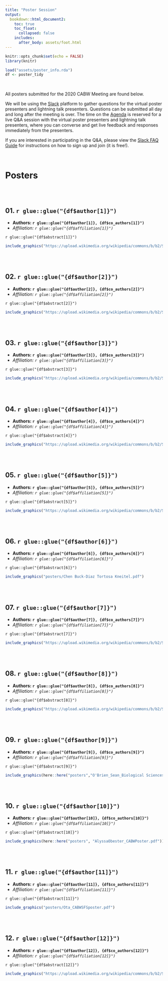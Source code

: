```yaml
---
title: "Poster Session"
output: 
  bookdown::html_document2:
    toc: true
    toc_float:
      collapsed: false
    includes:
      after_body: assets/foot.html
---
```


```r
knitr::opts_chunk$set(echo = FALSE)
library(knitr)

load("assets/poster_info.rda")
df <- poster_tidy

```

<style>
  .title{
    display: none;
  }
</style>


<br>

<div class = "blue">
All posters submitted for the 2020 CABW Meeting are found below. 

We will be using the [Slack](reference.html) platform to gather questions for the virtual poster presenters and lightning talk presenters. Questions can be submitted all day and long after the meeting is over. The time on the [Agenda](agenda.html) is reserved for a live Q&A session with the virtual poster presenters and lightning talk presenters, where you can converse and get live feedback and responses immediately from the presenters.

If you are interested in participating in the Q&A, please view the [Slack FAQ Guide](reference.html) for instructions on how to sign up and join (it is free!).

</div>
<br>

# Posters

<br><br>

<div class = "row">

## **01. `r glue::glue("{df$author[1]}")`**

 - **Authors: `r glue::glue("{df$author[1]}, {df$co_authors[1]}")`**
 - *Affiliation: `r glue::glue("{df$affiliation[1]}")`*

`r glue::glue("{df$abstract[1]}")`

```r

include_graphics("https://upload.wikimedia.org/wikipedia/commons/b/b2/Shasta_dam_under_construction_new_edit.jpg")

```

</div>

<br><br>

## **02. `r glue::glue("{df$author[2]}")`**

 - **Authors: `r glue::glue("{df$author[2]}, {df$co_authors[2]}")`**
 - *Affiliation: `r glue::glue("{df$affiliation[2]}")`*

`r glue::glue("{df$abstract[2]}")`

```r

include_graphics("https://upload.wikimedia.org/wikipedia/commons/b/b2/Shasta_dam_under_construction_new_edit.jpg")

```

<br><br>

## **03. `r glue::glue("{df$author[3]}")`**

 - **Authors: `r glue::glue("{df$author[3]}, {df$co_authors[3]}")`**
 - *Affiliation: `r glue::glue("{df$affiliation[3]}")`*

`r glue::glue("{df$abstract[3]}")`


```r

include_graphics("https://upload.wikimedia.org/wikipedia/commons/b/b2/Shasta_dam_under_construction_new_edit.jpg")

```

<br><br>

## **04. `r glue::glue("{df$author[4]}")`**

 - **Authors: `r glue::glue("{df$author[4]}, {df$co_authors[4]}")`**
 - *Affiliation: `r glue::glue("{df$affiliation[4]}")`*

`r glue::glue("{df$abstract[4]}")`

```r

include_graphics("https://upload.wikimedia.org/wikipedia/commons/b/b2/Shasta_dam_under_construction_new_edit.jpg")

```

<br><br>

## **05. `r glue::glue("{df$author[5]}")`**

 - **Authors: `r glue::glue("{df$author[5]}, {df$co_authors[5]}")`**
 - *Affiliation: `r glue::glue("{df$affiliation[5]}")`*

`r glue::glue("{df$abstract[5]}")`


```r

include_graphics("https://upload.wikimedia.org/wikipedia/commons/b/b2/Shasta_dam_under_construction_new_edit.jpg")

```

<br><br>

## **06. `r glue::glue("{df$author[6]}")`**

 - **Authors: `r glue::glue("{df$author[6]}, {df$co_authors[6]}")`**
 - *Affiliation: `r glue::glue("{df$affiliation[6]}")`*

`r glue::glue("{df$abstract[6]}")`


```r

include_graphics("posters/Chen Buck-Diaz Tortosa Kneitel.pdf")

```

<br><br>

## **07. `r glue::glue("{df$author[7]}")`**

 - **Authors: `r glue::glue("{df$author[7]}, {df$co_authors[7]}")`**
 - *Affiliation: `r glue::glue("{df$affiliation[7]}")`*

`r glue::glue("{df$abstract[7]}")`


```r

include_graphics("https://upload.wikimedia.org/wikipedia/commons/b/b2/Shasta_dam_under_construction_new_edit.jpg")

```

<br><br>

## **08. `r glue::glue("{df$author[8]}")`**

 - **Authors: `r glue::glue("{df$author[8]}, {df$co_authors[8]}")`**
 - *Affiliation: `r glue::glue("{df$affiliation[8]}")`*

`r glue::glue("{df$abstract[8]}")`

```r

include_graphics("https://upload.wikimedia.org/wikipedia/commons/b/b2/Shasta_dam_under_construction_new_edit.jpg")

```


<br><br>

## **09. `r glue::glue("{df$author[9]}")`**

 - **Authors: `r glue::glue("{df$author[9]}, {df$co_authors[9]}")`**
 - *Affiliation: `r glue::glue("{df$affiliation[9]}")`*

`r glue::glue("{df$abstract[9]}")`


```r

include_graphics(here::here("posters","O'Brien_Sean_Biological Sciences.pdf"))

```

<br><br>

## **10. `r glue::glue("{df$author[10]}")`**

 - **Authors: `r glue::glue("{df$author[10]}, {df$co_authors[10]}")`**
 - *Affiliation: `r glue::glue("{df$affiliation[10]}")`*

`r glue::glue("{df$abstract[10]}")`


```r

include_graphics(here::here("posters", "AlyssaObester_CABWPoster.pdf"))

```


<br><br>

## **11. `r glue::glue("{df$author[11]}")`**

 - **Authors: `r glue::glue("{df$author[11]}, {df$co_authors[11]}")`**
 - *Affiliation: `r glue::glue("{df$affiliation[11]}")`*

`r glue::glue("{df$abstract[11]}")`


```r

include_graphics("posters/Ota_CABWSFSposter.pdf")

```

<br><br>

## **12. `r glue::glue("{df$author[12]}")`**

 - **Authors: `r glue::glue("{df$author[12]}, {df$co_authors[12]}")`**
 - *Affiliation: `r glue::glue("{df$affiliation[12]}")`*

`r glue::glue("{df$abstract[12]}")`


```r

include_graphics("https://upload.wikimedia.org/wikipedia/commons/b/b2/Shasta_dam_under_construction_new_edit.jpg")

```
